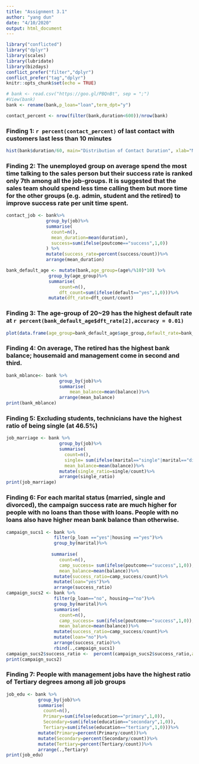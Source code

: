 ```yaml
---
title: "Assignment 3.1"
author: "yang dun"
date: "4/10/2020"
output: html_document
---
```


```r
library("conflicted")
library("dplyr")
library(scales)
library(lubridate)
library(bizdays)
conflict_prefer("filter","dplyr")
conflict_prefer("tag","dplyr")
knitr::opts_chunk$set(echo = TRUE)
```
      

```r
# bank <- read.csv("https://goo.gl/PBQnBt", sep = ";")
#View(bank)
bank <- rename(bank,p_loan="loan",term_dpt="y")

```

```r
contact_percent <- nrow(filter(bank,duration<600))/nrow(bank)

```
### **Finding 1**: `r percent(contact_percent)` of last contact with customers last less than 10 minutes 

```r
hist(bank$duration/60, main="Distribution of Contact Duration", xlab="Minutes")

```

### **Finding 2**: The unemployed group on average spend the most time talking to the sales person but their success rate is ranked only 7th among all the job-groups. It is suggested that the sales team should spend less time calling them but more time for the other groups (e.g. admin, student and the retired) to improve success rate per unit time spent. 

```r
contact_job <- bank%>%
               group_by(job)%>%
               summarise(
                 count=n(),
                 mean_duration=mean(duration),
                 success=sum(ifelse(poutcome=="success",1,0))
               ) %>%
               mutate(success_rate=percent(success/count))%>%
               arrange(mean_duration)

```


```r
bank_default_age <- mutate(bank,age_group=(age%/%10)*10) %>%
                group_by(age_group)%>%
                summarise(
                    count=n(),
                    dft_count=sum(ifelse(default=="yes",1,0)))%>%
                mutate(dft_rate=dft_count/count)

```

### **Finding 3**: The age-group of 20~29 has the highest default rate at `r percent(bank_default_age$dft_rate[2],accuracy = 0.01)`
```r
plot(data.frame(age_group=bank_default_age$age_group,default_rate=bank_default_age$dft_rate))

```

### **Finding 4**: On average, The retired has the highest bank balance; housemaid and management come in second and third.   
```r
bank_mblance<- bank %>% 
                    group_by(job)%>%
                    summarise(
                        mean_balance=mean(balance))%>%
                    arrange(mean_balance)
print(bank_mblance)
```

### **Finding 5**: Excluding students, technicians have the highest ratio of being single (at 46.5%)    
```r
job_marriage <- bank %>% 
                    group_by(job)%>%
                    summarise(
                      count=n(),
                      single= sum(ifelse(marital=="single"|marital=="divorced",1,0)),
                      mean_balance=mean(balance))%>%
                    mutate(single_ratio=single/count)%>%
                    arrange(single_ratio)
print(job_marriage)
```


### **Finding 6**:   For each marital status (married, single and divorced), the campaign success rate are much higher for people with no loans than those with loans. People with no loans also have higher mean bank balance than otherwise.  
```r
campaign_sucs1 <- bank %>% 
                  filter(p_loan =="yes"|housing =="yes")%>%
                  group_by(marital)%>%
                 
                 summarise(
                    count=n(),
                    camp_success= sum(ifelse(poutcome=="success",1,0)),
                    mean_balance=mean(balance))%>%
                  mutate(success_ratio=camp_success/count)%>%
                  mutate(loan="yes")%>%
                  arrange(success_ratio)
campaign_sucs2 <- bank %>% 
                  filter(p_loan=="no", housing=="no")%>%
                  group_by(marital)%>%
                  summarise(
                    count=n(),
                    camp_success= sum(ifelse(poutcome=="success",1,0)),
                    mean_balance=mean(balance))%>%
                  mutate(success_ratio=camp_success/count)%>%
                  mutate(loan="no")%>%
                  arrange(success_ratio)%>%
                  rbind(.,campaign_sucs1)
campaign_sucs2$success_ratio <-  percent(campaign_sucs2$success_ratio,accuracy=0.01)
print(campaign_sucs2)
```
 
### **Finding 7**: People with management jobs have the highest ratio of Tertiary degrees among all job groups     
```r
job_edu <- bank %>% 
            group_by(job)%>%
            summarise(
              count=n(),
              Primary=sum(ifelse(education=="primary",1,0)),
              Secondary=sum(ifelse(education=="secondary",1,0)),
              Tertiary=sum(ifelse(education=="tertiary",1,0)))%>%
            mutate(Primary=percent(Primary/count))%>%
            mutate(Secondary=percent(Secondary/count))%>%
            mutate(Tertiary=percent(Tertiary/count))%>%
            arrange(.,Tertiary)
print(job_edu)
```
